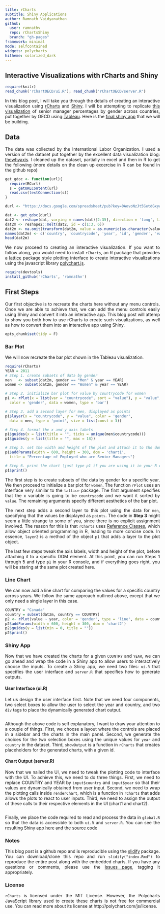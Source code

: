 ```yaml
---
title: rCharts
subtitle: Shiny Applications
author: Ramnath Vaidyanathan
github:
  user: ramnathv
  repo: rChartsShiny
  branch: "gh-pages"
framework: minimal
mode: selfcontained
widgets: polycharts
hitheme: solarized_dark
---
```


## Interactive Visualizations with rCharts and Shiny

```r
require(knitr)
read_chunk('rChartOECD/ui.R'); read_chunk('rChartOECD/server.R')
```


<style>
p {
  text-align: justify;
}
body {
 background-image: url(libraries/frameworks/minimal/images/light_wool.png)
}
</style>

In this blog post, I will take you through the details of creating an interactive visualization using [rCharts](http://ramnathv.github.io/rCharts) and [Shiny](http://rstudio.github.io/shiny). I will be attempting to replicate [this visualization](http://www.oecd.org/gender/data/proportionofemployedwhoareseniormanagersbysex.htm) of senior manager percentages by gender across countries, put together by OECD using [Tableau](http://www.tableausoftware.com). Here is the [final shiny app](http://glimmer.rstudio.com/ramnathv/rChartOECD/) that we will be building.

## Data

The data was collected by the International Labor Organization. I used a version of the dataset put together by the excellent data visualization blog: [thewhyaxis](http://thewhyaxis.info/gap-remake/). I cleaned up the dataset, partially in excel and then in R to get the following (more details on the clean up excercise in R can be found in the github repo)

```r
get_gdoc <- function(url){
  require(RCurl)
  s = getURLContent(url)
  read.csv(textConnection(s))
}

durl <- "https://docs.google.com/spreadsheet/pub?key=0AovoNzJt5GetdGxyaVlpM3ZtTVBiNjlDS0hvanVORnc&single=true&gid=0&output=csv"

dat <- get_gdoc(durl)
dat2 <- reshape(dat, varying = names(dat)[2:35], direction = 'long', timevar = "year")
dat2m <- reshape2::melt(dat2, id = c(1:3, 6))
dat2m <- na.omit(transform(dat2m, value = as.numeric(as.character(value))))
names(dat2m) <- c('country', 'countrycode', 'year', 'id', 'gender', 'value')
head(dat2m)
```

We now proceed to creating an interactive visualization. If you want to follow along, you would need to install `rCharts`, an R package that provides a  [lattice](http://cran.r-project.org/web/packages/lattice/index.html) package style plotting interface to create interactive visualizations using the javascript library [polychart.js](https://github.com/Polychart/polychart2).


```r
require(devtools)
install_github('rCharts', 'ramnathv')
```

## First Steps

Our first objective is to recreate the charts here without any menu controls. Once we are able to achieve that, we can add the menu controls easily using Shiny and convert it into an interactive app. This blog post will attemp to show you both how to use rCharts to create such visualizations, as well as how to convert them into an interactive app using Shiny.
 
```r
opts_chunk$set(tidy = F)
```

### Bar Plot

We will now recreate the bar plot shown in the Tableau visualization.


<div id='chart1'></div>

```r
require(rCharts)
YEAR = 2011
# Step 1. create subsets of data by gender
men   <- subset(dat2m, gender == "Men" & year == YEAR)
women <- subset(dat2m, gender == "Women" & year == YEAR)

# Step 2. initialize bar plot for value by countrycode for women
p1 <- rPlot(x = list(var = "countrycode", sort = "value"), y = "value", 
  color = 'gender', data = women, type = 'bar')

# Step 3. add a second layer for men, displayed as points
p1$layer(x = "countrycode", y = "value", color = 'gender', 
  data = men, type = 'point', size = list(const = 3))

# Step 4. format the x and y axis labels
p1$guides(x = list(title = "", ticks = unique(men$countrycode)))
p1$guides(y = list(title = "", max = 18))

# Step 5. set the width and height of the plot and attach it to the dom
p1$addParams(width = 600, height = 300, dom = 'chart1',
  title = "Percentage of Employed who are Senior Managers")

# Step 6. print the chart (just type p1 if you are using it in your R console)
p1$print()
```

The first step is to create subsets of the data by gender for a specific year. We then proceed to initialize a bar plot for `women`. The function `rPlot` uses an interface very similar to the `lattice` package. The first argument specifies that the x variable is going to be `countrycode` and we want it sorted by `value`. The remaining arguments specify different aesthetics of the bar plot.

The next step adds a second layer to this plot using the data for `men`, specifying that the values be displayed as `points`. The code in **Step 3** might seem a little strange to some of you, since there is no explicit assignment involved. The reason for this is that `rCharts` uses [Reference Classes](), which allow object oriented programming in R, leading to more concise code. In essence, `layer2` is a method of the object `p1` that adds a layer to the plot object. 

The last few steps tweak the axis labels, width and height of the plot, before attaching it to a specific DOM element. At this point, you can run Steps 1 through 5 and type `p1` in your R console, and if everything goes right, you will be staring at the same plot created here.


### Line Chart

We can now add a line chart for comparing the values for a specific country across years. We follow the same approach outlined above, except that we only need a single layer in this case.

<div id='chart2'></div>


```r
COUNTRY = "Canada"
country = subset(dat2m, country == COUNTRY)
p2 <- rPlot(value ~ year, color = 'gender', type = 'line', data = country)
p2$addParams(width = 600, height = 300, dom = 'chart2')
p2$guides(y = list(min = 0, title = ""))
p2$print()
```


### Shiny App

Now that we have created the charts for a given `COUNTRY` and `YEAR`, we can go ahead and wrap the code in a Shiny app to allow users to interactively choose the inputs. To create a Shiny app, we need two files: `ui.R` that specifies the user interface and `server.R` that specifies how to generate outputs.

#### User Interface (ui.R)

Let us design the user interface first. Note that we need four components, two select boxes to allow the user to select the year and country, and two `div` tags to place the dynamically generated chart output.

```r

```

Although the above code is self explanatory, I want to draw your attention to a couple of things. First, we choose a layout where the controls are placed in a sidebar and the charts in the main panel. Second, we generate the choices for the two selection boxes using the unique values for `year` and `country` in the dataset. Third, `showOutput` is a function in `rCharts` that creates placeholders for the generated charts, with a given id.

#### Chart Output (server.R)

Now that we nailed the UI, we need to tweak the plotting code to interface with the UI. To achieve this, we need to do three things. First, we need to replace COUNTRY and YEAR by `input$country` and `input$year` so that their values are dynamically obtained from user input. Second, we need to wrap the plotting calls inside `renderChart`, which is a function in `rCharts` that adds allows the plots to react to user inputs. Third, we need to assign the output of these calls to their respective elements in the UI (chart1 and chart2).

```r
```

Finally, we place the code required to read and process the data in `global.R` so that the data is accessible to both `ui.R` and `server.R`. You can see the resulting [Shiny app here](http://glimmer.rstudio.com/ramnathv/rChartOECD) and the [source code](https://github.com/ramnathv/rChartsShiny/tree/gh-pages/rChartOECD) 


### Notes

This blog post is a github repo and is reproducible using the [slidify](http://slidify.org) package. You can download/clone this repo and run `slidify("index.Rmd")` to reproduce the entire post along with the embedded charts. If you have any questions or comments, please use the [issues page](https://github.com/ramnathv/rChartsShiny/issues/new), tagging it appropriately.

### License

`rCharts` is licensed under the MIT License. However, the Polycharts JavaScript library used to create these charts is not free for commercial use. You can read more about its license at http://polychart.com/js/license.



